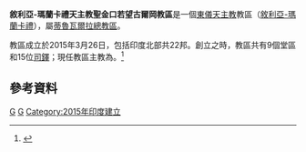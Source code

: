 {{Infobox Roman Catholic diocese
|Roman Catholic Diocese of=敘利亞-瑪蘭卡禮天主教<br>聖金口若望古爾岡教區
|Latin name of diocese= 
|image=
|caption=
|location= [[印度|印度]]
|territory=印度北部22邦
|population=
|rite=[[敘利亞禮|敘利亞禮]]
|eastern church=[[敘利亞-瑪蘭卡禮天主教會|敘利亞-瑪蘭卡禮天主教會]]
|patron=
|province=蒂魯瓦爾拉
|established= 2015年
|cathedral=聖母主教座堂
|co-cathedral=
|leadership= 主教
|website=
|pope={{incumbent pope}}
|ordinary= {{link-de|雅各伯·巴爾納伯·查科·阿拉斯|Jacob Barnabas Chacko Aerath|雅各伯·聖巴爾納伯·阿拉斯}}
|coadjutor bishop=
|auxiliary=
|emeritus=
|parishes = 9
|secular priests = 15位司鐸
}}

'''敘利亞-瑪蘭卡禮天主教聖金口若望古爾岡教區'''是一個[[東儀天主教|東儀天主教]]教區（[[敘利亞-瑪蘭卡禮天主教會|敘利亞-瑪蘭卡禮]]），屬[[敘利亞-瑪蘭卡禮天主教蒂魯瓦爾拉總教區|蒂魯瓦爾拉總教區]]。

教區成立於2015年3月26日，包括印度北部共22邦。創立之時，教區共有9個堂區和15位[[司鐸#羅馬天主教和東正教|司鐸]]；現任教區主教為{{link-de|雅各伯·巴爾納伯·查科·阿拉斯|Jacob Barnabas Chacko Aerath|雅各伯·聖巴爾納伯·阿拉斯}}。<ref>{{cite press release |title=Rinunce e nomine, 26.03.2015 |url=https://press.vatican.va/content/salastampa/it/bollettino/pubblico/2015/03/26/0219/00492.html |publisher=Sala Stampa della Santa Sede |accessdate=2019-07-24 |archiveurl=https://web.archive.org/web/20190724145708/https://press.vatican.va/content/salastampa/it/bollettino/pubblico/2015/03/26/0219/00492.html |archivedate=2019-07-24 |language=it |date=2015-03-26}}</ref>

==參考資料==
{{reflist}}
{{敘利亞-瑪蘭卡禮天主教會教區}}
[[Category:印度天主教教區|G]]
[[Category:敘利亞-瑪蘭卡禮天主教教區|G]]
[[Category:2015年印度建立|Category:2015年印度建立]]
